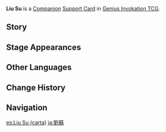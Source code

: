 {{About|the [[Genius Invokation TCG]] Support Card|the [[NPC]]|Tea Master Liu Su}}
{{Genius Invokation TCG Infobox
|id        = 322012
|image     = Liu Su Support Card.png
|type      = Support Card
|group     = Companion
|effect    = '''After you switch characters:''' If the character you switched to does not have {{TCG Icon|Energy Cost|notext=1}} '''Energy''', they will gain 1 {{TCG Icon|Energy Cost|notext=1}} '''Energy'''. (Once per Round)
|usage     = 2
|matching  = 1
|source1   = Defeat [[Tea Master Liu Su]] in [[Genius Invokation TCG]]
|source2   = {{Sold By}}
|features  = Tea Master Liu Su
}}
'''Liu Su''' is a [[Companion Card|Companion]] [[Support Card]] in [[Genius Invokation TCG]].

==Story==
{{Description|"Well then, dear guests, what would you all like to hear next?"|title="In the Next Volume" Liu Su}}

==Stage Appearances==
{{Genius Invokation TCG Stage Appearances}}

==Other Languages==
{{Other Languages
|en      = Liu Su
|zhs     = 刘苏
|zhs_rm  = Liú Sū
|zht     = 劉蘇
|zht_rm  = Liú Sū
|ja      = 劉蘇
|ja_rm   = Ryuu So
|ko      = 유소
|ko_rm   = Yu So
|es      = Liu Su
|fr      = Liu Su
|ru      = Лю Су
|th      = Liu Su
|vi      = Liu Su
|de      = Liu Su
|id      = Liu Su
|pt      = Liusu
|tr      = Liu Su
|it      = Liu Su
}}

==Change History==
{{Change History|3.3}}

==Navigation==
{{Genius Invokation TCG Navbox|Support Card Obtainable}}

[[es:Liu Su (carta)]]
[[ja:劉蘇]]
